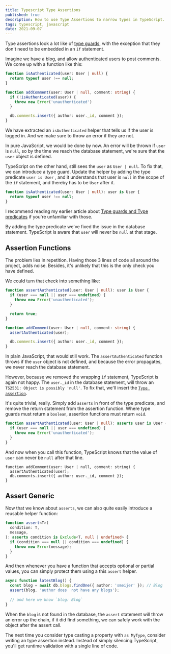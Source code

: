 ```yaml
---
title: Typescript Type Assertions 
published: true
description: How to use Type Assertions to narrow types in TypeScript.
tags: typescript, javascript
date: 2021-09-07
---
```


Type assertions look a lot like of [type guards](https://meijer.ws/articles/typescript-type-guards-and-type-predicates), with the exception that they don't need to be embedded in an `if` statement.

Imagine we have a blog, and allow authenticated users to post comments. We come up with a function like this:

```ts
function isAuthenticated(user: User | null) {
  return typeof user !== null;
}

function addComment(user: User | null, comment: string) {
  if (!isAuthenticated(user)) {
    throw new Error('unauthenticated')
  }

  db.comments.insert({ author: user._id, comment });
}
```

We have extracted an `isAuthenticated` helper that tells us if the user is logged in. And we make sure to throw an error if they are not. 

In pure JavaScript, we would be done by now. An error will be thrown if `user` is `null`, so by the time we reach the database statement,  we're sure that the `user` object is defined.

TypeScript on the other hand, still sees the `user` as `User | null`. To fix that, we can introduce a type guard. Update the helper by adding the type predicate `user is User` , and it understands that user is `null` in the scope of the `if` statement,  and thereby has to be `User` after it.

```ts
function isAuthenticated(user: User | null): user is User {
  return typeof user !== null;
}
```

I recommend reading my earlier article about [Type guards and Type predicates](https://meijer.ws/articles/typescript-type-guards-and-type-predicates) if you're unfamiliar with those.

By adding the type predicate we've fixed the issue in the database statement. TypeScript is aware that `user` will never be `null` at that stage.

## Assertion Functions

The problem lies in repetition. Having those 3 lines of code all around the project, adds noise. Besides, it's unlikely that this is the only check you have defined. 

We could turn that check into something like:

```ts
function assertAuthenticated(user: User | null): user is User {
  if (user === null || user === undefined) {
    throw new Error('unauthenticated');
  }

  return true;
}

function addComment(user: User | null, comment: string) {
  assertAuthenticated(user);

  db.comments.insert({ author: user._id, comment });
}
```

In plain JavaScript, that would still work.  The `assertAuthenticated` function throws if the `user` object is not defined, and because the error propagates, we never reach the database statement.

However, because we removed the wrapping `if` statement, TypeScript is again not happy. The `user._id` in the database statement, will throw an `TS2531: Object is possibly 'null'`. To fix that, we'll insert the [`Type assertion`](https://www.typescriptlang.org/docs/handbook/release-notes/typescript-3-7.html#assertion-functions).

It's quite trivial, really. Simply add `asserts` in front of the type predicate, and remove the return statement from the assertion function. Where type guards must return a `boolean`, assertion functions must return `void`.

```ts
function assertAuthenticated(user: User | null): asserts user is User {
  if (user === null || user === undefined) {
    throw new Error('unauthenticated');
  }
}
```

And now when you call this function, TypeScript knows that the value of `user` can never be `null` after that line.

```tsx
function addComment(user: User | null, comment: string) {
  assertAuthenticated(user);
  db.comments.insert({ author: user._id, comment });
}
```

## Assert Generic

Now that we know about `asserts`, we can also quite easily introduce a reusable helper function:

```ts
function assert<T>(
  condition: T,
  message,
): asserts condition is Exclude<T, null | undefined> {
  if (condition === null || condition === undefined) {
    throw new Error(message);
  }
}
```

And then whenever you have a function that accepts optional or partial values, you can simply protect them using a this `assert` helper.

```ts
async function latestBlog() {
  const blog = await db.blogs.findOne({ author: 'smeijer' }); // Blog | null
  assert(blog, 'author does  not have any blogs');
    
  // and here we know `blog: Blog`
}
```

When the `blog` is not found in the database, the `assert` statement will throw an error up the chain, if it did find something, we can safely work with the object after the assert call.

The next time you consider type casting a property with `as MyType`, consider writing an type assertion instead. Instead of simply silencing TypeScript, you'll get runtime validation with a single line of code.


